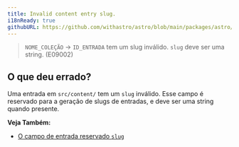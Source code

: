 ```yaml
---
title: Invalid content entry slug.
i18nReady: true
githubURL: https://github.com/withastro/astro/blob/main/packages/astro/src/core/errors/errors-data.ts
---
```


> `NOME_COLEÇÃO` → `ID_ENTRADA` tem um slug inválido. `slug` deve ser uma string. (E09002)

## O que deu errado?

Uma entrada em `src/content/` tem um `slug` inválido. Esse campo é reservado para a geração de slugs de entradas, e deve ser uma string quando presente.

**Veja Também:**
-  [O campo de entrada reservado `slug`](/pt-br/guides/content-collections/)


